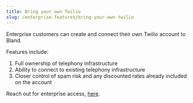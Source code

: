 ```yaml
---
title: Bring your own Twilio
slug: /enterprise-features/bring-your-own-twilio
---
```



Enterprise customers can create and connect their own Twilio account to Bland.

Features include:

1. Full ownership of telephony infrastructure
2. Ability to connect to existing telephony infrastructure
3. Closer control of spam risk and any discounted rates already included on the account

Reach out for enterprise access, <a href="https://forms.default.com/361589">here</a>.
